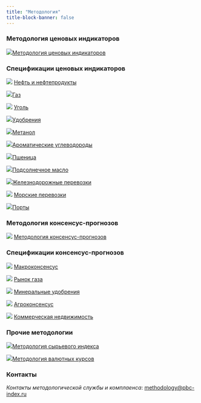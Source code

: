 ```yaml
---
title: "Методология"
title-block-banner: false
---
```


::: grid
::: {.g-col-12 .g-col-sm-12 .g-col-xs-12 .g-col-xl-7 .g-col-md-6 .g-col-lg-6}
### Методология ценовых индикаторов

![](images/icon-docs.svg)[Методология ценовых индикаторов](methodology/methodology-benchmark-pbc.qmd)

### Спецификации ценовых индикаторов

![](images/icon-tanker.svg) [Нефть и нефтепродукты](methodology/specs-oil.qmd)

![](images/icon-gas.svg)[Газ](methodology/specs-gas.qmd)

![](images/icon-coal.svg) [Уголь](methodology/specs-coal.qmd)

![](images/icon-agro.svg)[Удобрения](methodology/specs-fertilizers.qmd)

![](images/icon-chemicals2.svg)[Метанол](methodology/specs-methanol.qmd)

![](images/icon-chemicals.svg)[Ароматические углеводороды](methodology/specs-aromatics.qmd)

![](images/icon-wheat.svg)[Пшеница](methodology/specs-wheat.qmd)

![](images/icon-oilseed.svg){.img-fluid style="max-width: 10%;"}[Подсолнечное масло](methodology/specs-sunflower.qmd)

![](images/railways-icon.svg)[Железнодорожные перевозки](methodology/specs-logistics.qmd)

![](images/icon-ship.svg) [Морские перевозки](methodology/specs-freight.qmd)

![](images/icon-ports.svg)[Порты](methodology/specs-ports.qmd)
:::

::: {.g-col-12 .g-col-sm-12 .g-col-xs-12 .g-col-xl-5 .g-col-md-6 .g-col-lg-6}
### Методология консенсус-прогнозов

![](images/icon-docs.svg) [Методология консенсус-прогнозов](methodology/methodology-consensus-pbc.qmd)

### Спецификации консенсус-прогнозов

![](../images/icon-consensus-macro.svg) [Макроконсенсус](pdf/Macro%20Specifications%20PBC.pdf)

![](../images/icon-consensus-gas.svg) [Рынок газа](pdf/Gas%20Consensus%20Methodology%20PBC.pdf)

![](../images/icon-agro.svg) [Минеральные удобрения](pdf/Fertiliser%20Consensus%20Specifications%20PBC.pdf)

![](../images/icon-wheat.svg) [Агроконсенсус](pdf/Agro_Specifications_PBC.pdf)

![](../images/icon-consensus-real-estate.svg) [Коммерческая недвижимость](pdf/CRE_Specifications_PBC.pdf)
:::

::: {.g-col-12 .g-col-sm-12 .g-col-xs-12 .g-col-xl-7 .g-col-md-6 .g-col-lg-6}
### Прочие методологии

![](images/icon-commodity_index.svg)[Методология сырьевого индекса](methodology/methodology-pbc.qmd)

![](images/icon-exchange-rates.svg)[Методология валютных курсов](methodology/methodology-exchange-rates.qmd)

### Контакты

*Контакты методологической службы и комплаенса*: [methodology\@pbc-index.ru](mailto:methodology@pbc-index.ru)
:::
:::
